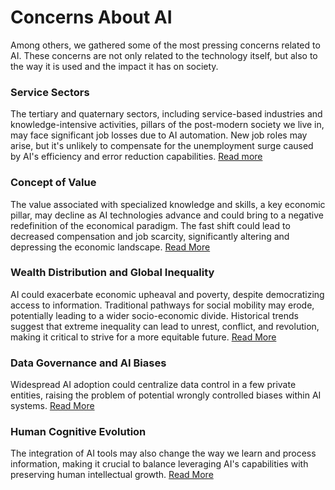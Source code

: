 # Concerns About AI

Among others, we gathered some of the most pressing concerns related to AI. These concerns are not only related to the technology itself, but also to the way it is used and the impact it has on society.

### Service Sectors
The tertiary and quaternary sectors, including service-based industries and knowledge-intensive activities, pillars of the post-modern society we live in, may face significant job losses due to AI automation. New job roles may arise, but it's unlikely to compensate for the unemployment surge caused by AI's efficiency and error reduction capabilities. [Read more](concerns/tertiary-sector)

### Concept of Value
The value associated with specialized knowledge and skills, a key economic pillar, may decline as AI technologies advance and could bring to a negative redefinition of the economical paradigm. The fast shift could lead to decreased compensation and job scarcity, significantly altering and depressing the economic landscape. [Read More](concerns/concept-of-value)

### Wealth Distribution and Global Inequality
AI could exacerbate economic upheaval and poverty, despite democratizing access to information.
Traditional pathways for social mobility may erode, potentially leading to a wider socio-economic divide.
Historical trends suggest that extreme inequality can lead to unrest, conflict, and revolution, making it critical to strive for a more equitable future. [Read More](concerns/wealth-distribution)

### Data Governance and AI Biases
Widespread AI adoption could centralize data control in a few private entities, raising the problem of potential wrongly controlled biases within AI systems. [Read More](concerns/data-governance)

### Human Cognitive Evolution
The integration of AI tools may also change the way we learn and process information, making it crucial to balance leveraging AI's capabilities with preserving human intellectual growth. [Read More](concerns/human-cognitive-evolution)